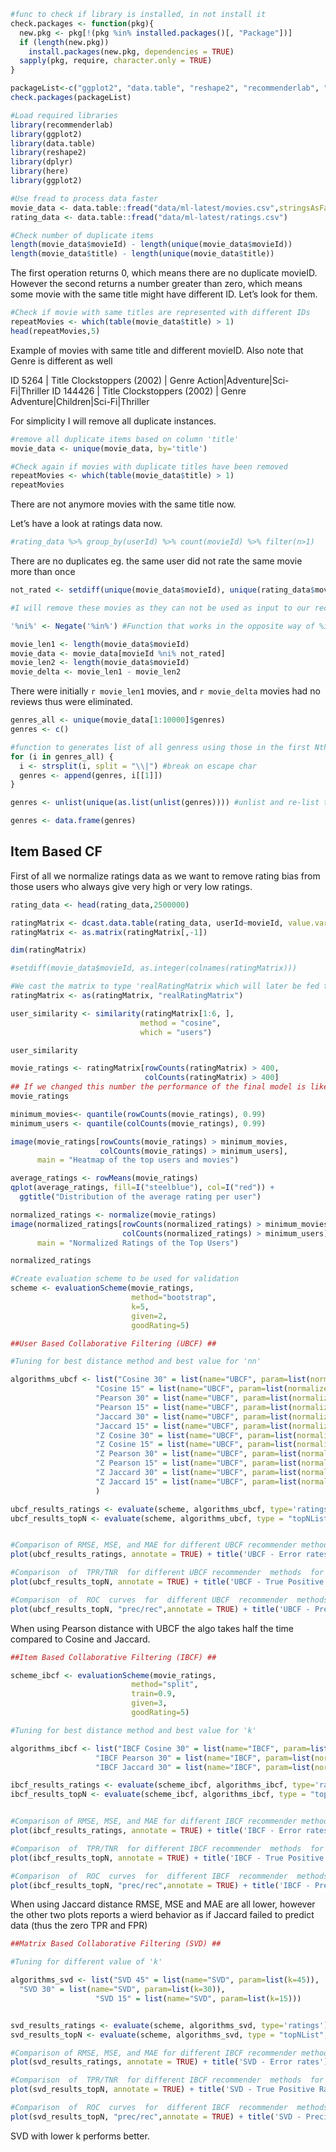 
```{r eval=FALSE}
#func to check if library is installed, in not install it
check.packages <- function(pkg){
  new.pkg <- pkg[!(pkg %in% installed.packages()[, "Package"])]
  if (length(new.pkg)) 
    install.packages(new.pkg, dependencies = TRUE)
  sapply(pkg, require, character.only = TRUE)
}
```

```{r eval=FALSE}
packageList<-c("ggplot2", "data.table", "reshape2", "recommenderlab", "recosystem",'dplyr','here','ggplot2','par')
check.packages(packageList)
```

```{r}
#Load required libraries
library(recommenderlab)
library(ggplot2)                       
library(data.table)
library(reshape2)
library(dplyr)
library(here)
library(ggplot2)
```

```{r}
#Use fread to process data faster
movie_data <- data.table::fread("data/ml-latest/movies.csv",stringsAsFactors=FALSE)
rating_data <- data.table::fread("data/ml-latest/ratings.csv")
```

```{r}
#Check number of duplicate items
length(movie_data$movieId) - length(unique(movie_data$movieId)) 
length(movie_data$title) - length(unique(movie_data$title)) 
```

The first operation returns 0, which means there are no duplicate movieID. However the second returns a number greater than zero, which means some movie with the same title might have different ID. Let's look for them.

```{r}
#Check if movie with same titles are represented with different IDs
repeatMovies <- which(table(movie_data$title) > 1)
head(repeatMovies,5)
```

Example of movies with same title and different movieID. Also note that Genre is different as well

ID 5264 | Title Clockstoppers (2002) | Genre Action|Adventure|Sci-Fi|Thriller
ID 144426 | Title Clockstoppers (2002) | Genre Adventure|Children|Sci-Fi|Thriller

For simplicity I will remove all duplicate instances.

```{r}
#remove all duplicate items based on column 'title'
movie_data <- unique(movie_data, by='title') 

#Check again if movies with duplicate titles have been removed
repeatMovies <- which(table(movie_data$title) > 1)
repeatMovies
```

There are not anymore movies with the same title now.

Let's have a look at ratings data now.

```{r}
#rating_data %>% group_by(userId) %>% count(movieId) %>% filter(n>1)
```
There are no duplicates eg. the same user did not rate the same movie more than once

```{r}
not_rated <- setdiff(unique(movie_data$movieId), unique(rating_data$movieId)) #movies not rated by any user 

#I will remove these movies as they can not be used as input to our reccomender.

'%ni%' <- Negate('%in%') #Function that works in the opposite way of %in%.

movie_len1 <- length(movie_data$movieId)
movie_data <- movie_data[movieId %ni% not_rated]
movie_len2 <- length(movie_data$movieId)
movie_delta <- movie_len1 - movie_len2
```

There were initially `r movie_len1` movies, and `r movie_delta` movies had no reviews thus were eliminated.

```{r}
genres_all <- unique(movie_data[1:10000]$genres)
genres <- c()

#function to generates list of all genress using those in the first Nth movies.
for (i in genres_all) {
  i <- strsplit(i, split = "\\|") #break on escape char
  genres <- append(genres, i[[1]])
}

genres <- unlist(unique(as.list(unlist(genres)))) #unlist and re-list to get data at same levels, and then only get unique values

genres <- data.frame(genres)
```


## Item Based CF

First of all we normalize ratings data as we want to remove rating bias from those users who always give very high or very low ratings.

```{r}
rating_data <- head(rating_data,2500000)
```


```{r}
ratingMatrix <- dcast.data.table(rating_data, userId~movieId, value.var = "rating")
ratingMatrix <- as.matrix(ratingMatrix[,-1])

dim(ratingMatrix) 

#setdiff(movie_data$movieId, as.integer(colnames(ratingMatrix)))

#We cast the matrix to type 'realRatingMatrix which will later be fed to the recommender object
ratingMatrix <- as(ratingMatrix, "realRatingMatrix")


```


```{r}
user_similarity <- similarity(ratingMatrix[1:6, ],
                             method = "cosine",
                             which = "users")

user_similarity
```


```{r}
movie_ratings <- ratingMatrix[rowCounts(ratingMatrix) > 400,
                              colCounts(ratingMatrix) > 400] 
## If we changed this number the performance of the final model is likely to change as well. For very small numbers the performance will go down. When sample if limited large numbers (instead of 50) will also decrease performance
movie_ratings 

minimum_movies<- quantile(rowCounts(movie_ratings), 0.99)
minimum_users <- quantile(colCounts(movie_ratings), 0.99)

image(movie_ratings[rowCounts(movie_ratings) > minimum_movies,
                    colCounts(movie_ratings) > minimum_users],
      main = "Heatmap of the top users and movies")
```
```{r}
average_ratings <- rowMeans(movie_ratings)
qplot(average_ratings, fill=I("steelblue"), col=I("red")) +
  ggtitle("Distribution of the average rating per user")
```

```{r}
normalized_ratings <- normalize(movie_ratings)
image(normalized_ratings[rowCounts(normalized_ratings) > minimum_movies,
                         colCounts(normalized_ratings) > minimum_users],
      main = "Normalized Ratings of the Top Users")

normalized_ratings
```

```{r}
#Create evaluation scheme to be used for validation
scheme <- evaluationScheme(movie_ratings, 
                           method="bootstrap", 
                           k=5, 
                           given=2, 
                           goodRating=5)
```


```{r}
##User Based Collaborative Filtering (UBCF) ##

#Tuning for best distance method and best value for 'nn'

algorithms_ubcf <- list("Cosine 30" = list(name="UBCF", param=list(normalize = "center", method="cosine", nn=30)),
                   "Cosine 15" = list(name="UBCF", param=list(normalize = "center", method="cosine", nn=15)),
                   "Pearson 30" = list(name="UBCF", param=list(normalize = "center", method="pearson", nn=30)),
                   "Pearson 15" = list(name="UBCF", param=list(normalize = "center", method="pearson", nn=15)),
                   "Jaccard 30" = list(name="UBCF", param=list(normalize = "center", method="jaccard", nn=30)),
                   "Jaccard 15" = list(name="UBCF", param=list(normalize = "center", method="jaccard", nn=15)),
                   "Z Cosine 30" = list(name="UBCF", param=list(normalize = "Z-score", method="cosine", nn=30)),
                   "Z Cosine 15" = list(name="UBCF", param=list(normalize = "Z-score", method="cosine", nn=15)),
                   "Z Pearson 30" = list(name="UBCF", param=list(normalize = "Z-score", method="pearson", nn=30)),
                   "Z Pearson 15" = list(name="UBCF", param=list(normalize = "Z-score", method="pearson", nn=15)),
                   "Z Jaccard 30" = list(name="UBCF", param=list(normalize = "Z-score", method="jaccard", nn=30)),
                   "Z Jaccard 15" = list(name="UBCF", param=list(normalize = "Z-score", method="jaccard", nn=15))
                   )

ubcf_results_ratings <- evaluate(scheme, algorithms_ubcf, type='ratings')
ubcf_results_topN <- evaluate(scheme, algorithms_ubcf, type = "topNList",   n=c(1,3,5,10,15,20))


#Comparison of RMSE, MSE, and MAE for different UBCF recommender methods for the given evaluation scheme
plot(ubcf_results_ratings, annotate = TRUE) + title('UBCF - Error rates')

#Comparison  of  TPR/TNR  for different UBCF recommender  methods  for  the  given evaluation scheme.
plot(ubcf_results_topN, annotate = TRUE) + title('UBCF - True Positive Rate VS True Negative Rate')

#Comparison  of  ROC  curves  for  different UBCF  recommender  methods  for  the  given evaluation scheme.
plot(ubcf_results_topN, "prec/rec",annotate = TRUE) + title('UBCF - Precision VS Recall')
```

When using Pearson distance with UBCF the algo takes half the time compared to Cosine and Jaccard.

```{r}
##Item Based Collaborative Filtering (IBCF) ##

scheme_ibcf <- evaluationScheme(movie_ratings, 
                           method="split", 
                           train=0.9,
                           given=3, 
                           goodRating=5)

#Tuning for best distance method and best value for 'k'

algorithms_ibcf <- list("IBCF Cosine 30" = list(name="IBCF", param=list(normalize = "center", method="cosine", k=15)),
                   "IBCF Pearson 30" = list(name="IBCF", param=list(normalize = "center", method="pearson", k=15)),
                   "IBCF Jaccard 30" = list(name="IBCF", param=list(normalize = "center", method="jaccard", k=15)))

ibcf_results_ratings <- evaluate(scheme_ibcf, algorithms_ibcf, type='ratings')
ibcf_results_topN <- evaluate(scheme_ibcf, algorithms_ibcf, type = "topNList",   n=c(1,3,5,10,15,20))


#Comparison of RMSE, MSE, and MAE for different IBCF recommender methods for the given evaluation scheme
plot(ibcf_results_ratings, annotate = TRUE) + title('IBCF - Error rates')

#Comparison  of  TPR/TNR  for different IBCF recommender  methods  for  the  given evaluation scheme.
plot(ibcf_results_topN, annotate = TRUE) + title('IBCF - True Positive Rate VS True Negative Rate')

#Comparison  of  ROC  curves  for  different IBCF  recommender  methods  for  the  given evaluation scheme.
plot(ibcf_results_topN, "prec/rec",annotate = TRUE) + title('IBCF - Precision VS Recall')
```

When using Jaccard distance RMSE, MSE and MAE are all lower, however the other two plots reports a wierd behavior as if Jaccard failed to predict data (thus the zero TPR and FPR)


```{r}
##Matrix Based Collaborative Filtering (SVD) ##

#Tuning for different value of 'k'

algorithms_svd <- list("SVD 45" = list(name="SVD", param=list(k=45)),
  "SVD 30" = list(name="SVD", param=list(k=30)),
                   "SVD 15" = list(name="SVD", param=list(k=15)))


svd_results_ratings <- evaluate(scheme, algorithms_svd, type='ratings')
svd_results_topN <- evaluate(scheme, algorithms_svd, type = "topNList",   n=c(1,3,5,10,15,20))

#Comparison of RMSE, MSE, and MAE for different IBCF recommender methods for the given evaluation scheme
plot(svd_results_ratings, annotate = TRUE) + title('SVD - Error rates')

#Comparison  of  TPR/TNR  for different IBCF recommender  methods  for  the  given evaluation scheme.
plot(svd_results_topN, annotate = TRUE) + title('SVD - True Positive Rate VS True Negative Rate')

#Comparison  of  ROC  curves  for  different IBCF  recommender  methods  for  the  given evaluation scheme.
plot(svd_results_topN, "prec/rec",annotate = TRUE) + title('SVD - Precision VS Recall')
```

SVD with lower k performs better.

